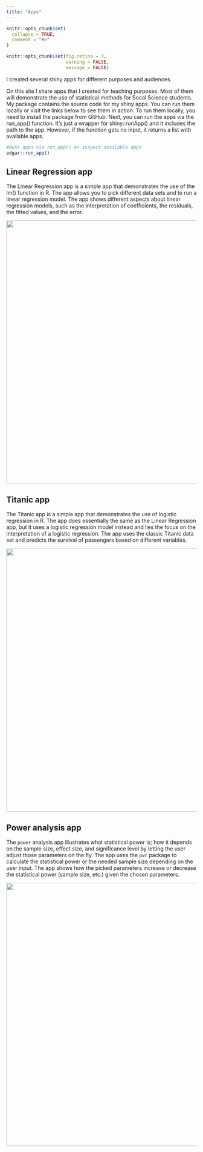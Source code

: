```yaml
---
title: "Apps"
---
```


```r
knitr::opts_chunk$set(
  collapse = TRUE,
  comment = "#>"
)

knitr::opts_chunk$set(fig.retina = 3, 
                      warning = FALSE, 
                      message = FALSE)

```

I created several shiny apps for different purposes and audiences. 

On this site I share apps that I created for teaching purposes. Most of them will demonstrate the use of statistical methods for Socal Science students. My package contains the source code for my shiny apps. You can run them locally or visit the links below to see them in action. To run them locally, you need to install the package from GitHub. Next, you can run the apps via the run_app() function. It's just a wrapper for shiny::runApp() and it includes the path to the app. However, if the function gets no input, it returns a list with available apps. 


```r
#Runs apps via run_app() or inspect available apps
edgar::run_app()
```



## Linear Regression app

The Linear Regression app is a simple app that demonstrates the use of the lm() function in R. The app allows you to pick different data sets and to run a linear regression model. The app shows different aspects about linear regression models, such as the interpretation of coefficients, the residuals, the fitted values, and the error.

[![](ols.png){width="694"}](http://rstudio.edgar-treischl.de/shiny/ols/)


## Titanic app

The Titanic app is a simple app that demonstrates the use of logistic regression in R. The app does essentially the same as the Linear Regression app, but it uses a logistic regression model instead and lies the focus on the interpretation of a logistic regression. The app uses the classic Titanic data set and predicts the survival of passengers based on different variables.

[![](LogitApp.png){width="694"}](http://rstudio.edgar-treischl.de/shiny/titanic/)


## Power analysis app

The `power` analysis app illustrates what statistical power is; how it depends on the sample size, effect size, and significance level by letting the user adjust those parameters on the fly. The app uses the `pwr` package to calculate the statistical power or the needed sample size depending on the user input. The app shows how the picked parameters increase or decrease the statistical power (sample size, etc.) given the chosen parameters.

[![](PowerAnalysis.png){width="694"}](http://rstudio.edgar-treischl.de/shiny/power/)


